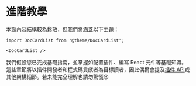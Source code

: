 # 進階教學

本節內容結構較為鬆散，但我們將涵蓋以下主題：

```mdx-code-block
import DocCardList from '@theme/DocCardList';

<DocCardList />
```

我們假設您已完成基礎指南，並掌握如配置插件、編寫 React 元件等基礎知識。這些章節將以插件開發者和程式碼貢獻者為目標讀者，因此偶爾會提及[插件 API](../api/plugin-methods/README.mdx)或其他架構細節。若未能完全理解也請勿驚慌😉